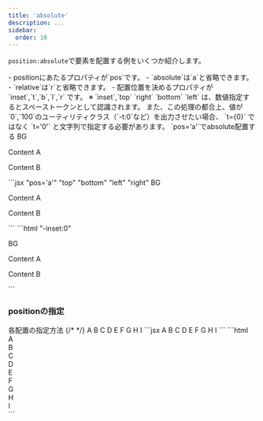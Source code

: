 ```yaml
---
title: 'absolute'
description: ...
sidebar: 
  order: 10
---
```




`position:absolute`で要素を配置する例をいくつか紹介します。

<Note type='info' title='Points'>
- positionにあたるプロパティが`pos`です。
	- `absolute`は`a`と省略できます。
	- `relative`は`r`と省略できます。
- 配置位置を決めるプロパティが `inset`,`t`,`b`,`l`,`r` です。
</Note>

<Callout type='warning' fz='s'>
※ `inset`,`top` `right` `bottom` `left` は、数値指定するとスペーストークンとして認識されます。  
また、この処理の都合上、値が`0`,`100`のユーティリティクラス（`-t:0`など）を出力させたい場合、 `t={0}` ではなく `t='0'` と文字列で指定する必要があります。
</Callout>

<Preview>
	<PreviewTitle>
		`pos='a'`でabsolute配置する
	</PreviewTitle>
	<PreviewArea p='20'>
		<Box pos='r' p='40' bgc='base-2'>
			<Text fz='4xl' fw='bold' c='content-3' ta='c' lts='l'>BG</Text>
			<Box pos='a' t='0' l='0' bd='guide'>
				<p>Content A</p>
			</Box>
			<Box pos='a' b='40' r='40' bd='guide'>
				<p>Content B</p>
			</Box>
		</Box>
	</PreviewArea>
	<PreviewCode slot='tab' label='JSX'>
		```jsx "pos='a'" "top" "bottom" "left" "right"
		<Box pos='r' p='40' bgc='base-2'>
			<Text fz='4xl' fw='bold' c='content-3' ta='c' lts='l'>BG</Text>
			<Box pos='a' t='0' l='0' bd='guide'>
				<p>Content A</p>
			</Box>
			<Box pos='a' b='40' r='40' bd='guide'>
				<p>Content B</p>
			</Box>
		</Box>
		```
	</PreviewCode>
	<PreviewCode slot='tab' label='HTML'>
		```html "-inset:0"
		<div class="l--box -pos:r -p:40 -bgc:base-2">
			<p class="-fz:4xl -fw:b -c:content-3 -ta:c -lts:l">BG</p>
			<div class="l--box -pos:a -t:0 -l:0 -bd:guide">
				<p>Content A</p>
			</div>
			<div class="l--box -pos:a -bd:guide" style="bottom:var(--s--40);right:var(--s--40)">
				<p>Content B</p>
			</div>
		</div>
		```
	</PreviewCode>
</Preview>




### positionの指定

<Preview>
	<PreviewTitle>
		各配置の指定方法
	</PreviewTitle>
	<PreviewArea resize p='20'>
		{/* <LayerPositionsDemo />*/}
		<Box pos='r' aspect='4/3' bgc='base-2' lh='1' ff='mono'>
			<Box pos='a' l='0' t='0' bd p='20'>A</Box>
			<Box pos='a' l='50' t='0' css={{translate:'-50X'}} bd p='20'>B</Box>
			<Box pos='a' r='0' t='0' bd p='20'>C</Box>
			<Box pos='a' l='0' t='50' css={{translate:'-50Y'}} bd p='20'>D</Box>
			<Box pos='a' l='50' t='50' css={{translate:'-50XY'}} bd p='20'>E</Box>
			<Box pos='a' r='0' t='50' css={{translate:'-50Y'}} bd p='20'>F</Box>
			<Box pos='a' l='0' b='0' bd p='20'>G</Box>
			<Box pos='a' l='50' b='0' css={{translate:'-50X'}} bd p='20'>H</Box>
			<Box pos='a' r='0' b='0' bd p='20'>I</Box>
		</Box>
	</PreviewArea>
	<PreviewCode slot='tab' label='JSX'>
		```jsx
		<Box pos='r' aspect='4/3' bgc='base-2' lh='1' ff='mono'>
			<Box pos='a' l='0' t='0' bd p='20'>A</Box>
			<Box pos='a' l='50' t='0' css={{translate:'-50X'}} bd p='20'>B</Box>
			<Box pos='a' r='0' t='0' bd p='20'>C</Box>
			<Box pos='a' l='0' t='50' css={{translate:'-50Y'}} bd p='20'>D</Box>
			<Box pos='a' l='50' t='50' css={{translate:'-50XY'}} bd p='20'>E</Box>
			<Box pos='a' r='0' t='50' css={{translate:'-50Y'}} bd p='20'>F</Box>
			<Box pos='a' l='0' b='0' bd p='20'>G</Box>
			<Box pos='a' l='50' b='0' css={{translate:'-50X'}} bd p='20'>H</Box>
			<Box pos='a' r='0' b='0' bd p='20'>I</Box>
		</Box>
		```
	</PreviewCode>
	<PreviewCode slot='tab' label='HTML'>
		```html
		<div class="l--box -pos:r -aspect:4/3 -bgc:base-2 -lh:1 -ff:mono">
			<div class="l--box -pos:a -l:0 -t:0 -bd: -p:20">A</div>
			<div class="l--box -pos:a -l:50 -t:0 -trslt:-50X -bd: -p:20">B</div>
			<div class="l--box -pos:a -r:0 -t:0 -bd: -p:20">C</div>
			<div class="l--box -pos:a -l:0 -t:50 -trslt:-50Y -bd: -p:20">D</div>
			<div class="l--box -pos:a -l:50 -t:50 -trslt:-50XY -bd: -p:20">E</div>
			<div class="l--box -pos:a -r:0 -t:50 -trslt:-50Y -bd: -p:20">F</div>
			<div class="l--box -pos:a -l:0 -b:0 -bd: -p:20">G</div>
			<div class="l--box -pos:a -l:50 -b:0 -trslt:-50X -bd: -p:20">H</div>
			<div class="l--box -pos:a -r:0 -b:0 -bd: -p:20">I</div>
		</div>
		```
	</PreviewCode>
</Preview>



